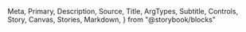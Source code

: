   Meta,
  Primary,
  Description,
  Source,
  Title,
  ArgTypes,
  Subtitle,
  Controls,
  Story,
  Canvas,
  Stories,
  Markdown,
} from "@storybook/blocks"

<Meta of={Icon} />

<Title />

<Description of={Icon} />

```tsx
import { Icon } from "@einride/ui"
```

## Basic

<Description of={Icon.One} />

<Canvas of={Icon.One} />

<Controls of={Icon.One} />

## Size

<Description of={Icon.WithLargeText} />

<Canvas of={Icon.WithLargeText} />

<Controls of={Icon.WithLargeText} include={["color", "name"]} />
